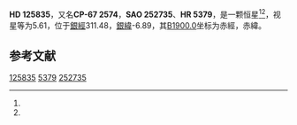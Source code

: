 {{Starbox begin
| name = HD 125835
}}
{{Starbox observe
| epoch = [[J2000.0|J2000.0]]
| constell = {{星座名待查}}<ref name=SIMBAD>{{cite web
 | url=http://simbad.u-strasbg.fr/simbad/sim-id?Ident=HR+5379
 | title =Pulsating variable Star
 | publisher=Centre de Données astronomiques de Strasbourg
 | work=SIMBAD
 | accessdate=2012-07-13}}</ref><ref name=DATA>{{cite web
 | url=http://vizier.u-strasbg.fr/viz-bin/VizieR-5?-out.add=.&-source=5050&-corr=PK=HR&-out.max=9999&HR=5379
 | title=VizieR Detailed Page
 | accessdate=2012-07-13
 | archive-date=2019-02-16
 | archive-url=https://web.archive.org/web/20190216082606/http://vizier.u-strasbg.fr/viz-bin/VizieR-5?-out.add=.&-source=5050&-corr=PK=HR&-out.max=9999&HR=5379
 | dead-url=no
 }}</ref>
| 星官 = 
| ra = {{RA|14|25|6.3}}<ref name=SIMBAD /><ref name=DATA />
| dec = {{DEC|-68|11|43}}<ref name=SIMBAD /><ref name=DATA />
| appmag_v = 5.61<ref name=SIMBAD /><ref name=DATA />
}}
{{Starbox character
| class = A3Ib<ref name=SIMBAD /><ref name=DATA />
| b-v = 0.49<ref name=SIMBAD /><ref name=DATA />
| u-b = 0.01<ref name=SIMBAD /><ref name=DATA />
| r-i = <ref name=SIMBAD /><ref name=DATA />
| variable = 
}}
{{Starbox astrometry
| radial_v = 0.01
| prop_mo_ra = -22
| parallax = 
| p_error = 
}}
{{Starbox catalog
| names =CP-67 2574，[[SAO星表|SAO]] 252735，[[HD星表|HD]] 125835，[[HR星表|HR]] 5379}}
{{Starbox reference |Simbad=HR+5379}}
{{Starbox end}}

'''HD 125835'''，又名'''CP-67 2574'''，'''SAO 252735'''、'''HR 5379'''，是一颗恒星<ref name=SIMBAD /><ref name=DATA />，视星等为5.61，位于[[銀道座標系|銀經]]311.48，[[銀道座標系|銀緯]]-6.89，其[[B1900.0|B1900.0]]坐标为赤經{{RA|14|16|48.5}}，赤緯{{DEC|-67|-6.89|25}}。

== 参考文献 ==
{{reflist}}

{{star-stub}}

[[Category:HD和HDE天體|125835]]
[[Category:HR天體|5379]]
[[Category:SAO天體|252735]]